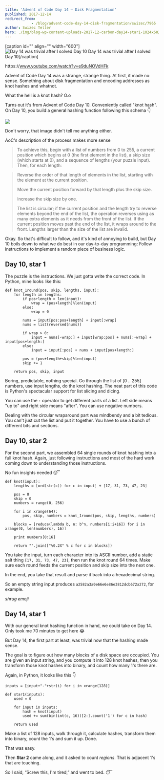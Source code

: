 ```yaml
---
title: 'Advent of Code Day 14 – Disk Fragmentation'
published: 2017-12-14
redirect_from: 
            - /blog/advent-code-day-14-disk-fragmentation/swizec/7965
author: Swizec Teller
hero: ./img/blog-wp-content-uploads-2017-12-carbon-day14-star1-1024x602.png
---
```

\[caption id="" align="" width="600"]![Day 14 was trivial after I solved Day 10](./img/blog-wp-content-uploads-2017-12-carbon-day14-star1-1024x602.png) Day 14 was trivial after I solved Day 10\[/caption]



https&#x3A;//www.youtube.com/watch?v=e9duNOVdHFk



Advent of Code Day 14 was a strange, strange thing. At first, it made no sense. Something about disk fragmentation and encoding addresses as knot hashes and whatnot.



What the hell is a knot hash? O.o



Turns out it's from Advent of Code Day 10. Conveniently called "knot hash". On Day 10, you build a general hashing function following this schema 👇



![](./img/blog-wp-content-uploads-2017-12-screen_shot_2017-12-14_at_08.50.05.png)



Don't worry, that image didn't tell me anything either.



AoC's description of the process makes more sense



> To achieve this, begin with a list of numbers from 0 to 255, a current position which begins at 0 (the first element in the list), a skip size (which starts at 0), and a sequence of lengths (your puzzle input). Then, for each length:



> Reverse the order of that length of elements in the list, starting with the element at the current position.
>
>
>
> Move the current position forward by that length plus the skip size.
>
>
>
> Increase the skip size by one.
>
>
>
> The list is circular; if the current position and the length try to reverse elements beyond the end of the list, the operation reverses using as many extra elements as it needs from the front of the list. If the current position moves past the end of the list, it wraps around to the front. Lengths larger than the size of the list are invalid.



Okay. So that's difficult to follow, and it's kind of annoying to build, but Day 10 boils down to what we do best in our day-to-day programming: Follow instructions to implement a random piece of business logic.



## Day 10, star 1



The puzzle is the instructions. We just gotta write the correct code. In Python, mine looks like this:



```
def knot_1round(pos, skip, lengths, input):
    for length in lengths:
        if pos+length > len(input):
            wrap = (pos+length)%len(input)
        else:
            wrap = 0

        nums = input[pos:pos+length] + input[:wrap]
        nums = list(reversed(nums))
        
        if wrap > 0:
            input = nums[-wrap:] + input[wrap:pos] + nums[:-wrap] + input[pos+length:]
        else:
            input = input[:pos] + nums + input[pos+length:]

        pos = (pos+length+skip)%len(input)
        skip += 1

    return pos, skip, input
```



Boring, predictable, nothing special. Go through the list of \[0 .. 255] numbers, use input lengths, do the knot hashing. The neat part of this code is Python's spectacular support for list slicing and dicing.



You can use the `:` operator to get different parts of a list. Left side means "up to" and right side means "after". You can use negative numbers.



Dealing with the circular wraparound part was mindbendy and a bit tedious. You can't just cut the list and put it together. You have to use a bunch of different bits and sections.



## Day 10, star 2



For the second part, we assembled 64 single rounds of knot hashing into a full knot hash. Again, just following instructions and most of the hard work coming down to understanding those instructions.



No fun insights needed 😴



```
def knot(input):
    lengths = [ord(str(c)) for c in input] + [17, 31, 73, 47, 23]

    pos = 0
    skip = 0
    numbers = range(0, 256)
    
    for i in xrange(64):
        pos, skip, numbers = knot_1round(pos, skip, lengths, numbers)
        
    blocks = [reduce(lambda b, n: b^n, numbers[i:i+16]) for i in xrange(0, len(numbers), 16)]

    print numbers[0:16]

    return "".join(["%0.2X" % c for c in blocks])
```



You take the input, turn each character into its ASCII number, add a static salt thing `[17, 31, 73, 47, 23]`, then run the knot round 64 times. Make sure each round feeds the current position and skip size into the next one.



In the end, you take that result and parse it back into a hexadecimal string.



So an empty string input produces `a2582a3a0e66e6e86e3812dcb672a272`, for example.



_shrug emoji_



## Day 14, star 1



With our general knot hashing function in hand, we could take on Day 14. Only took me 70 minutes to get here 😂



But Day 14, the first part at least, was trivial now that the hashing made sense.



The goal is to figure out how many blocks of a disk space are occupied. You are given an input string, and you compute it into 128 knot hashes, then you transform those knot hashes into binary, and count how many 1's there are.



Again, in Python, it looks like this 👇



```
inputs = [input+"-"+str(i) for i in xrange(128)]

def star1(inputs):
    used = 0

    for input in inputs:
        hash = knot(input)
        used += sum(bin(int(c, 16))[2:].count('1') for c in hash)

    return used
```



Make a list of 128 inputs, walk through it, calculate hashes, transform them into binary, count the 1's and sum it up. Done.



That was easy.



Then **Star 2** came along, and it asked to count _regions_. That is adjacent 1's that are touching.



So I said, “Screw this, I'm tired,” and went to bed. 😴